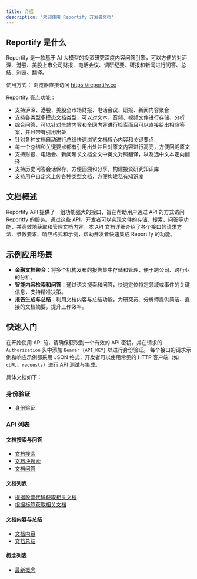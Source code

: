 ```yaml
---
title: 介绍
description: '欢迎使用 Reportify 开发者文档'
---
```


##  Reportify 是什么

Reportify 是一款基于 AI 大模型的投资研究深度内容问答引擎，可以方便的对沪深、港股、美股上市公司财报、电话会议、调研纪要、研报和新闻进行问答、总结、浏览、翻译。

使用方式：
浏览器直接访问 https://reportify.cc  

Reportify 亮点功能：
* 支持沪深、港股、美股全市场财报、电话会议、研报、新闻内容聚合
* 支持各类型多模态文档类型，可以对文本、音频、视频文件进行存储、分析
* 综合问答，可以针对全站内容和全网内容进行检索而且可以直接给出相应答案，并且带有引用出处
* 针对各种文档自动进行总结快速浏览文档核心内容和关键要点
* 每一个总结和关键要点都有引用出处并且对原文内容进行高亮，方便回溯原文
* 支持财报、电话会、新闻超长文档全文中英文对照翻译，以及选中文本定向翻译
* 支持历史问答会话保存，方便回溯和分享，构建投资研究知识库
* 支持用户自定义上传各种类型文档，方便构建私有知识库

## 文档概述
Reportify API 提供了一组功能强大的接口，旨在帮助用户通过 API 的方式访问 Reporitfy 的服务。通过这些 API，开发者可以实现文件的存储、搜索、问答等功能，并高效地获取和管理文档内容。本 API 文档详细介绍了各个接口的请求方法、参数要求、响应格式和示例，帮助开发者快速集成 Reportify 的功能。

## 示例应用场景
- **金融文档聚合**：将多个机构发布的报告集中存储和管理，便于跨公司、跨行业的分析。
- **智能内容检索和问答**：通过语义搜索和问答，快速定位特定领域或事件的关键信息，支持精准决策。
- **报告生成与总结**：利用文档内容与总结功能，为研究员、分析师提供简洁、直接的文档摘要，提升工作效率。

## 快速入门
在开始使用 API 前，请确保获取到一个有效的 API 密钥，并在请求的 `Authorization` 头中添加 `Bearer {API_KEY}` 以进行身份验证。
每个接口的请求示例和响应示例都采用 JSON 格式，开发者可以使用常见的 HTTP 客户端（如 `cURL`、`requests`）进行 API 测试与集成。

具体文档如下：

### 身份验证
- [身份验证](/api-reference/introduction)

### API 列表
#### 文档搜索与问答
  - [文档搜索](/api-reference/endpoint/search)
  - [文档块搜索](/api-reference/endpoint/search_chunks)
  - [文档问答](/api-reference/endpoint/completion)

#### 文档列表
  - [根据股票代码获取相关文档](/api-reference/endpoint/docs_symbol)
  - [根据标签获取相关文档](/api-reference/endpoint/docs_tag)

#### 文档内容与总结
  - [文档内容](/api-reference/endpoint/doc)
  - [文档总结](/api-reference/endpoint/doc_summary)

#### 概念列表
  - [最新概念](/api-reference/endpoint/concepts_latest)
